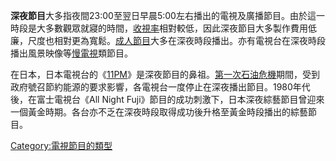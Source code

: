 '''深夜節目'''大多指夜間23:00至翌日早晨5:00左右播出的電視及廣播節目。由於這一時段是大多數觀眾就寢的時間，[[收視率|收視率]]相對較低，因此深夜節目大多製作費用低廉，尺度也相對更為寬鬆。[[成人節目|成人節目]]大多在深夜時段播出。亦有電視台在深夜時段播出風景映像等[[慢電視|慢電視]]類節目。

在日本，日本電視台的《[[11PM|11PM]]》是深夜節目的鼻祖。[[第一次石油危機|第一次石油危機]]期間，受到政府號召節約能源的要求影響，各電視台一度停止在深夜播出節目。1980年代後，在富士電視台《All Night Fuji》節目的成功刺激下，日本深夜綜藝節目曾迎來一個黃金時期。各台亦不乏在深夜時段取得成功後升格至黃金時段播出的綜藝節目。

[[Category:電視節目的類型|Category:電視節目的類型]]